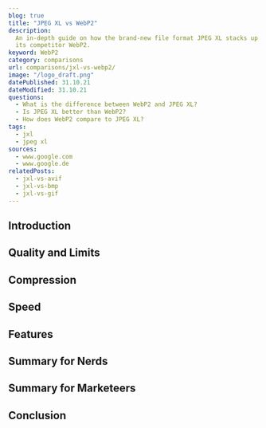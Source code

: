 ```yaml
---
blog: true
title: "JPEG XL vs WebP2"
description:
  An in-depth guide on how the brand-new file format JPEG XL stacks up against
  its competitor WebP2.
keyword: WebP2
category: comparisons
url: comparisons/jxl-vs-webp2/
image: "/logo_draft.png"
datePublished: 31.10.21
dateModified: 31.10.21
questions:
  - What is the difference between WebP2 and JPEG XL?
  - Is JPEG XL better than WebP2?
  - How does WebP2 compare to JPEG XL?
tags:
  - jxl
  - jpeg xl
sources:
  - www.google.com
  - www.google.de
relatedPosts:
  - jxl-vs-avif
  - jxl-vs-bmp
  - jxl-vs-gif
---
```


## Introduction

## Quality and Limits

## Compression

## Speed

## Features

## Summary for Nerds

## Summary for Marketeers

## Conclusion
